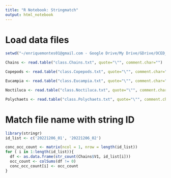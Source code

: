 ```yaml
---
title: "R Notebook: Stringmatch"
output: html_notebook
---
```



# Load data files
```r
setwd("~/enriquemontes01@gmail.com - Google Drive/My Drive/GDrive/OCED_AOML/WS_cruises/plankton_imaging/CPICS/TS.Subset.1")

Chains <- read.table("class.Chains.txt", quote="\"", comment.char="")

Copepods <- read.table("class.Copepods.txt", quote="\"", comment.char="")

Eucampia <- read.table("class.Eucampia.txt", quote="\"", comment.char="")

Noctiluca <- read.table("class.Noctiluca.txt", quote="\"", comment.char="")

Polychaets <- read.table("class.Polychaets.txt", quote="\"", comment.char="")

```

# Match file name with string ID
```r
library(stringr)
id_list <- c('20221206_01', '20221206_02')

conc_occ_count <- matrix(ncol = 1, nrow = length(id_list))
for ( i in 1:length(id_list)){
  df <- as.data.frame(str_count(Chains$V1, id_list[i]))
  occ_count <- colSums(df != 0)
  conc_occ_count[i] <- occ_count
}

```